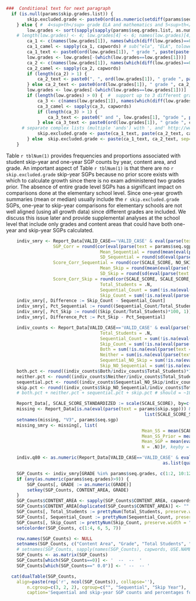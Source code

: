```r
###  Conditional text for next paragraph
  if (is.null(params$skip.grades.list)) {
		skip.excluded.grade <- paste0(ord(as.numeric(setdiff(params$seq.grades, params$skip.grades))), " grade")
	} else { #  4<sup>th</sup> grade ELA and mathematics and 5<sup>th</sup> grade science
		low.grades <- sort(sapply(sapply(params$seq.grades.list, as.numeric), min))
    # length(low.grades) <- 4; low.grades[4] <- 6; names(low.grades)[4] <- "SOCIAL_STUDIES" # For testing ca_3 with Utah
		ca_1 <- c(names(low.grades[1]), names(which(diff(low.grades)==0)))
		ca_1_camel <- sapply(ca_1, capwords) # sub("ela", "ELA", tolower(ca_1))
		ca_1_text <- paste0(ord(low.grades[1]), " grade ", paste(paste(head(ca_1_camel, -1), collapse=", "), tail(ca_1_camel, 1), sep=" and "))
		low.grades <- low.grades[-(which(low.grades==low.grades[1]))]
		ca_2 <- c(names(low.grades[1]), names(which(diff(low.grades)==0)))
		ca_2_camel <- sapply(ca_2, capwords)
		if (length(ca_2) > 1) {
			ca_2_text <- paste0(", ", ord(low.grades[1]), " grade ", paste(paste(head(ca_2_camel, -1), collapse=", "), tail(ca_2_camel, 1), sep=" and "))
		} else ca_2_text <- paste0(ord(low.grades[1]), " grade ", ca_2_camel)
		low.grades <- low.grades[-(which(low.grades==low.grades[1]))]
		if (length(low.grades) > 0) {  #  support up to 3 different grade starts.
			ca_3 <- c(names(low.grades[1]), names(which(diff(low.grades)==0)))
			ca_3_camel <- sapply(ca_3, capwords)
			if (length(ca_3) > 1) {
				ca_3_text <- paste0(" and ", low.grades[1], "grade ", paste(paste(head(ca_3_camel, -1), collapse=", "), tail(ca_3_camel, 1), sep=" and "))
			} else ca_3_text <- paste0(ord(low.grades[1]), " grade ", ca_3_camel)
      # separate complex lists (multiple 'ands') with ', and' http://www.sussex.ac.uk/informatics/punctuation/comma/listing
			skip.excluded.grade <- paste(ca_1_text, paste(ca_2_text, ca_3_text, sep=", and "), sep=", ")
		} else 	skip.excluded.grade <- paste(ca_1_text, ca_2_text, sep=", and ")
	}
```

Table `r tblNum(1)` provides frequencies and proportions associated with student skip-year and one-year SGP counts by year, content area, and grade. An important aspect of Table `r tblNum(1)` is that there are no `r skip.excluded.grade` skip-year SGPs because no prior score exists with which to calculate growth since there is no exam administered two grades prior. The absence of entire grade level SGPs has a significant impact on comparisons done at the elementary school level. Since one-year growth summaries (mean or median) usually include the `r skip.excluded.grade` SGPs, one-year to skip-year comparisons for elementary schools are not well aligned (using all growth data) since different grades are included. We discuss this issue later and provide supplemental analyses at the school level that include only grades and content areas that could have both one-year and skip-year SGPs calculated.


```r
	indiv_smry <- Report_Data[VALID_CASE=='VALID_CASE' & eval(parse(text = params$seq.subset)), list(
                  SGP_Corr = round(cor(eval(parse(text = params$seq.sgp)), eval(parse(text = params$skip.sgp)), use="pairwise.complete"), 2),
									Mean_Sequential = round(mean(eval(parse(text = params$seq.sgp)), na.rm = TRUE), 1),
									SD_Sequential = round(sd(eval(parse(text = params$seq.sgp)), na.rm = TRUE), 1),
                  Score_Corr_Sequential = round(cor(SCALE_SCORE, NO_SKIP_SGP_SCALE_SCORE_PRIOR_STANDARDIZED, use="pairwise.complete"), 2),
									Mean_Skip = round(mean(eval(parse(text = params$skip.sgp)), na.rm = TRUE), 1),
									SD_Skip = round(sd(eval(parse(text = params$skip.sgp)), na.rm = TRUE), 1),
                  Score_Corr_Skip = round(cor(SCALE_SCORE, SCALE_SCORE_PRIOR_STANDARDIZED, use="pairwise.complete"), 2),
									Total_Students = .N,
									Sequential_Count = sum(!is.na(eval(parse(text = params$seq.sgp)))),
									Skip_Count = sum(!is.na(eval(parse(text = params$skip.sgp))))), keyby = list(CONTENT_AREA, GRADE)]
	indiv_smry[, Difference := Skip_Count - Sequential_Count]
	indiv_smry[, Pct_Sequential := round((Sequential_Count/Total_Students)*100, 1)]
	indiv_smry[, Pct_Skip := round((Skip_Count/Total_Students)*100, 1)]
	indiv_smry[, Difference_Pct := Pct_Skip - Pct_Sequential]

	indiv_counts <- Report_Data[VALID_CASE=='VALID_CASE' & eval(parse(text = params$skip.subset)), list( # only skip.grades -- possible to get both
									Total_Students = .N,
									Sequential_Count = sum(!is.na(eval(parse(text = params$seq.sgp)))),
									Skip_Count = sum(!is.na(eval(parse(text = params$skip.sgp)))),
									Both = sum(!is.na(eval(parse(text = params$seq.sgp))) & !is.na(eval(parse(text = params$skip.sgp)))),
									Neither = sum(is.na(eval(parse(text = params$seq.sgp))) & is.na(eval(parse(text = params$skip.sgp)))),
									Sequential_NO_Skip = sum(!is.na(eval(parse(text = params$seq.sgp))) & is.na(eval(parse(text = params$skip.sgp)))),
									Skip_NO_Sequential = sum(!is.na(eval(parse(text = params$skip.sgp))) & is.na(eval(parse(text = params$seq.sgp)))))]
	both.pct <- round((indiv_counts$Both/indiv_counts$Total_Students)*100, 1)
	neither.pct <- round((indiv_counts$Neither/indiv_counts$Total_Students)*100, 1)
	sequential.pct <- round((indiv_counts$Sequential_NO_Skip/indiv_counts$Total_Students)*100, 1)
	skip.pct <- round((indiv_counts$Skip_NO_Sequential/indiv_counts$Total_Students)*100, 1)
	# both.pct + neither.pct + sequential.pct + skip.pct # should = ~100

	Report_Data[, SCALE_SCORE_STANDARDIZED := scale(SCALE_SCORE), by=c("CONTENT_AREA", "GRADE")]
	missing <- Report_Data[is.na(eval(parse(text = params$skip.sgp))) & !is.na(eval(parse(text = params$seq.sgp))) & eval(parse(text = params$skip.subset)) & CONTENT_AREA %in% params$subject_order,
													 list(SCALE_SCORE_STANDARDIZED, NO_SKIP_SGP_SCALE_SCORE_PRIOR_STANDARDIZED, eval(parse(text = params$seq.sgp)), CONTENT_AREA, GRADE)]
	setnames(missing, "V3", params$seq.sgp)
	missing_smry <- missing[, list(
													Mean_SS = mean(SCALE_SCORE_STANDARDIZED, na.rm = TRUE),
													Mean_SS_Prior = mean(NO_SKIP_SGP_SCALE_SCORE_PRIOR_STANDARDIZED, na.rm = TRUE),
													Mean_SGP = mean(eval(parse(text = params$seq.sgp)), na.rm = TRUE),
													N = .N)]#, keyby = c("CONTENT_AREA", "GRADE")]

	indiv.q80 <- as.numeric(Report_Data[VALID_CASE=='VALID_CASE' & eval(parse(text = params$skip.subset)),
															as.list(quantile(abs(eval(parse(text = params$skip.sgp)) - eval(parse(text = params$seq.sgp))), probs=0.8, na.rm=TRUE))])
```

```r
	SGP_Counts <- indiv_smry[GRADE %in% params$seq.grades, c(1:2, 10:12, 14:15)] # Percentages receiving SGPs
	if (any(as.numeric(params$seq.grades)>9)) {
		SGP_Counts[, GRADE := as.numeric(GRADE)]
		setkey(SGP_Counts, CONTENT_AREA, GRADE)
	}
	SGP_Counts$CONTENT_AREA <- sapply(SGP_Counts$CONTENT_AREA, capwords, USE.NAMES=FALSE)
	SGP_Counts$CONTENT_AREA[duplicated(SGP_Counts$CONTENT_AREA)] <- ""
	SGP_Counts[, Total_Students := prettyNum(Total_Students, preserve.width = "individual", big.mark=',')]
	SGP_Counts[, Sequential_Count := prettyNum(Sequential_Count, preserve.width = "individual", big.mark=',')]
	SGP_Counts[, Skip_Count := prettyNum(Skip_Count, preserve.width = "individual", big.mark=',')]
	setcolorder(SGP_Counts, c(1:4, 6, 5, 7))

	row.names(SGP_Counts) <- NULL
	setnames(SGP_Counts, c("Content Area", "Grade", "Total Students", "Count", "Percent", "Count", "Percent"))
	# setnames(SGP_Counts, sapply(names(SGP_Counts), capwords, USE.NAMES=FALSE))
	SGP_Counts <- as.matrix(SGP_Counts)
	SGP_Counts[which(SGP_Counts==0)] <- '  --  --  '
	SGP_Counts[which(SGP_Counts==" 0.0")] <- ' --  -- '

  cat(dualTable(SGP_Counts,
  	align=paste(rep('r', ncol(SGP_Counts)), collapse=''),
		n.cgroup=c(3, 2, 2), cgroup=c("", "Sequential", "Skip Year"),
		caption='Sequential and skip-year SGP counts and percentages for 2019 by content area and grade'))
```
